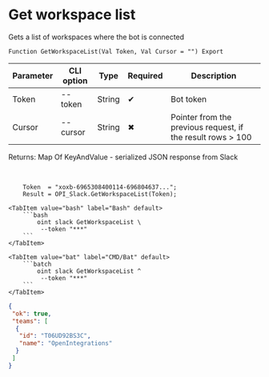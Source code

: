 ﻿---
sidebar_position: 2
description: Get workspace list and other functions to work with Slack in the Open Integration Package, a free open-source integration library for 1C:Enterprise 8, OneScript and CLI
keywords: [1C, 1С, 1С:Enterprise, 1С:Enterprise 8.3, API, Integration, Services, Exchange, OneScript, CLI, Slack]
---


# Get workspace list
 Gets a list of workspaces where the bot is connected



`Function GetWorkspaceList(Val Token, Val Cursor = "") Export`

  | Parameter | CLI option | Type | Required | Description |
  |-|-|-|-|-|
  | Token | --token | String | &#x2714; | Bot token |
  | Cursor | --cursor | String | &#x2716; | Pointer from the previous request, if the result rows > 100 |

  
  Returns:  Map Of KeyAndValue - serialized JSON response from Slack

<br/>



```bsl title="1C:Enterprise/OneScript code example"
    Token  = "xoxb-6965308400114-696804637...";
    Result = OPI_Slack.GetWorkspaceList(Token);
```
 

 <Tabs>
  
    <TabItem value="bash" label="Bash" default>
        ```bash
            oint slack GetWorkspaceList \
             --token "***"
        ```
    </TabItem>
  
    <TabItem value="bat" label="CMD/Bat" default>
        ```batch
            oint slack GetWorkspaceList ^
             --token "***"
        ```
    </TabItem>
</Tabs>


```json title="Result"
{
 "ok": true,
 "teams": [
  {
   "id": "T06UD92BS3C",
   "name": "OpenIntegrations"
  }
 ]
}
```
